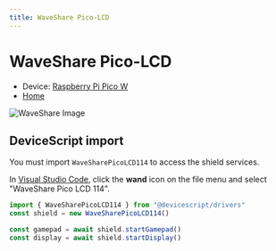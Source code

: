 ```yaml
---
title: WaveShare Pico-LCD
---
```


# WaveShare Pico-LCD

-   Device: [Raspberry Pi Pico W](/devices/rp2040/pico-w)
-   [Home](https://www.waveshare.com/pico-lcd-1.14.htm)

![WaveShare Image](/img/shields/waveshare-pico-lcd-114.png)

## DeviceScript import

You must import `WaveSharePicoLCD114` to access the shield services.

In [Visual Studio Code](/getting-started/vscode),
click the **wand** icon on the file menu and
select "WaveShare Pico LCD 114".

```ts
import { WaveSharePicoLCD114 } from "@devicescript/drivers"
const shield = new WaveSharePicoLCD114()

const gamepad = await shield.startGamepad()
const display = await shield.startDisplay()
```
